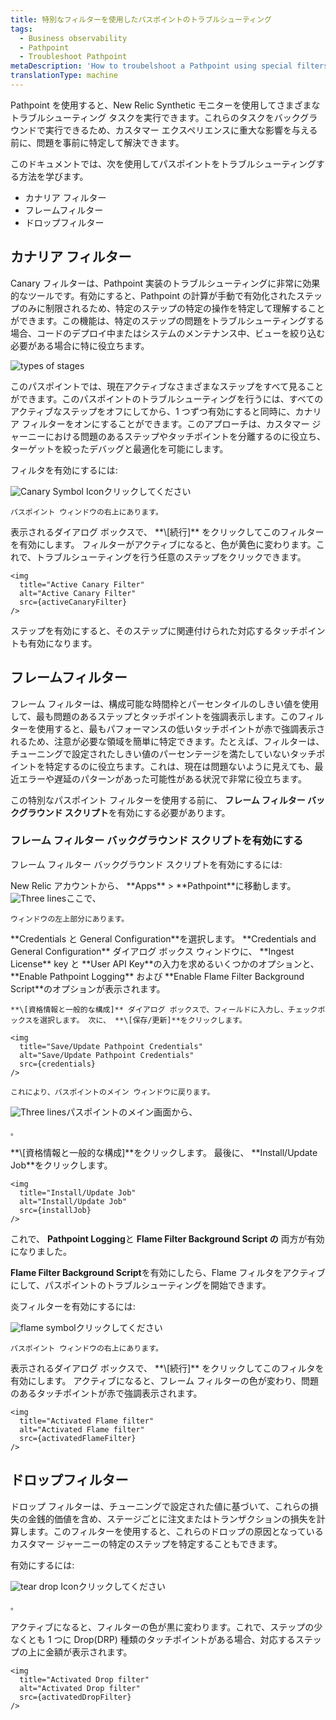 ```yaml
---
title: 特別なフィルターを使用したパスポイントのトラブルシューティング
tags:
  - Business observability
  - Pathpoint
  - Troubleshoot Pathpoint
metaDescription: 'How to troubelshoot a Pathpoint using special filters i.e. Canary, Flame filter.'
translationType: machine
--- 
```












Pathpoint を使用すると、New Relic Synthetic モニターを使用してさまざまなトラブルシューティング タスクを実行できます。これらのタスクをバックグラウンドで実行できるため、カスタマー エクスペリエンスに重大な影響を与える前に、問題を事前に特定して解決できます。

このドキュメントでは、次を使用してパスポイントをトラブルシューティングする方法を学びます。

* カナリア フィルター
* フレームフィルター
* ドロップフィルター

## カナリア フィルター

Canary フィルターは、Pathpoint 実装のトラブルシューティングに非常に効果的なツールです。有効にすると、Pathpoint の計算が手動で有効化されたステップのみに制限されるため、特定のステップの特定の操作を特定して理解することができます。この機能は、特定のステップの問題をトラブルシューティングする場合、コードのデプロイ中またはシステムのメンテナンス中、ビューを絞り込む必要がある場合に特に役立ちます。

<img
  title="Types of stages"
  alt="types of stages"
  src={stagesTypes}
/>

このパスポイントでは、現在アクティブなさまざまなステップをすべて見ることができます。このパスポイントのトラブルシューティングを行うには、すべてのアクティブなステップをオフにしてから、1 つずつ有効にすると同時に、カナリア フィルターをオンにすることができます。このアプローチは、カスタマー ジャーニーにおける問題のあるステップやタッチポイントを分離するのに役立ち、ターゲットを絞ったデバッグと最適化を可能にします。

フィルタを有効にするには:

<Steps>
  <Step>
    <img src={canaryIcon} class="inline" style={{height: "30px", width: "30px"}} alt="Canary Symbol Icon" title="Canary Symbol Icon">クリックしてください</img>

    パスポイント ウィンドウの右上にあります。

  </Step>

  <Step>
    表示されるダイアログ ボックスで、 **\[続行]** をクリックしてこのフィルターを有効にします。
  </Step>

  <Step>
    フィルターがアクティブになると、色が黄色に変わります。これで、トラブルシューティングを行う任意のステップをクリックできます。

    <img
      title="Active Canary Filter"
      alt="Active Canary Filter"
      src={activeCanaryFilter}
    />
  </Step>

  <Callout variant="tip">
    ステップを有効にすると、そのステップに関連付けられた対応するタッチポイントも有効になります。
  </Callout>
</Steps>

## フレームフィルター

フレーム フィルターは、構成可能な時間枠とパーセンタイルのしきい値を使用して、最も問題のあるステップとタッチポイントを強調表示します。このフィルターを使用すると、最もパフォーマンスの低いタッチポイントが赤で強調表示されるため、注意が必要な領域を簡単に特定できます。たとえば、フィルターは、チューニングで設定されたしきい値のパーセンテージを満たしていないタッチポイントを特定するのに役立ちます。これは、現在は問題ないように見えても、最近エラーや遅延のパターンがあった可能性がある状況で非常に役立ちます。

この特別なパスポイント フィルターを使用する前に、 **フレーム フィルター バックグラウンド スクリプト**を有効にする必要があります。

### フレーム フィルター バックグラウンド スクリプトを有効にする

フレーム フィルター バックグラウンド スクリプトを有効にするには:

<Steps>
  <Step>
    New Relic アカウントから、 **Apps** > **Pathpoint**に移動します。 <img src={threeLines} class="inline" style={{height: "30px", width: "30px"}} alt="Three lines" title="Three lines">ここで、</img>

    ウィンドウの左上部分にあります。

  </Step>

  <Step>
    **Credentials と General Configuration**を選択します。

  </Step>

  <Step>
    **Credentials and General Configuration** ダイアログ ボックス ウィンドウに、 **Ingest License** key と **User API Key**の入力を求めるいくつかのオプションと、 **Enable Pathpoint Logging** および **Enable Flame Filter Background Script**のオプションが表示されます。

    **\[資格情報と一般的な構成]** ダイアログ ボックスで、フィールドに入力し、チェックボックスを選択します。 次に、 **\[保存/更新]**をクリックします。

    <img
      title="Save/Update Pathpoint Credentials"
      alt="Save/Update Pathpoint Credentials"
      src={credentials}
    />

    これにより、パスポイントのメイン ウィンドウに戻ります。
  </Step>

  <Step>
    <img src={threeLines} class="inline" style={{height: "30px", width: "30px"}} alt="Three lines" title="Three lines">パスポイントのメイン画面から、</img>

    。

  </Step>

  <Step>
    **\[資格情報と一般的な構成]**をクリックします。

  </Step>

  <Step>
    最後に、 **Install/Update Job**をクリックします。

    <img
      title="Install/Update Job"
      alt="Install/Update Job"
      src={installJob}
    />
  </Step>

  これで、 **Pathpoint Logging**と **Flame Filter Background Script の** 両方が有効になりました。
</Steps>

**Flame Filter Background Script**を有効にしたら、Flame フィルタをアクティブにして、パスポイントのトラブルシューティングを開始できます。

炎フィルターを有効にするには:

<Steps>
  <Step>
    <img src={flameIcon} class="inline" style={{height: "30px", width: "30px"}} alt="flame symbol" title="flame symbol">クリックしてください</img>

    パスポイント ウィンドウの右上にあります。

  </Step>

  <Step>
    表示されるダイアログ ボックスで、 **\[続行]** をクリックしてこのフィルタを有効にします。
  </Step>

  <Step>
    アクティブになると、フレーム フィルターの色が変わり、問題のあるタッチポイントが赤で強調表示されます。

    <img
      title="Activated Flame filter"
      alt="Activated Flame filter"
      src={activatedFlameFilter}
    />
  </Step>
</Steps>

## ドロップフィルター

ドロップ フィルターは、チューニングで設定された値に基づいて、これらの損失の金銭的価値を含め、ステージごとに注文またはトランザクションの損失を計算します。このフィルターを使用すると、これらのドロップの原因となっているカスタマー ジャーニーの特定のステップを特定することもできます。

有効にするには:

<Steps>
  <Step>
    <img src={tearDropIcon} class="inline" style={{height: "30px", width: "30px"}} alt="tear drop Icon" title="tear drop Icon">クリックしてください</img>

    。

  </Step>

  <Step>
    アクティブになると、フィルターの色が黒に変わります。これで、ステップの少なくとも 1 つに Drop(DRP) 種類のタッチポイントがある場合、対応するステップの上に金額が表示されます。

    <img
      title="Activated Drop filter"
      alt="Activated Drop filter"
      src={activatedDropFilter}
    />
  </Step>
</Steps>
